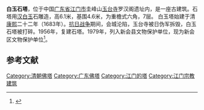 {{文物保护单位
|名称 = 白玉塔
|图片 = 
|说明 = 
|级别 = 区级
|省名 = 广东省
|市/县名 = 新会区
|所在 = 圭峰山玉台寺
|坐标 =<!-- 请使用{{Coord}}模板 -->
|分类 = 古建筑
|时代 = 清代
|编号 = 
|登录 = 1979年
}}

'''白玉石塔'''，位于中国[[广东省|广东省]][[江门市|江门市]]圭峰山[[玉台寺|玉台寺]]罗汉阁遗址内，是一座古建筑。石塔用[[汉白玉|汉白玉]]石雕造，高6.1米，基围4.6米，为重檐式六角，7层。 白玉塔始建于清[[康熙|康熙]]二十二年（1683年）。[[抗日战争|抗日战争]]期间，会城沦陷，玉台寺被日伪军拆毁，白玉石塔被打碎。1956年，复建石塔。1979年，列入新会县文物保护单位，现为新会区文物保护单位<ref>{{Cite book|title=广东导游词|last=广东省旅游局导游考试办公室编|first=|publisher=广州：广东旅游出版社 ,|year=2007年6月|isbn=7-80653-892-5|location=|pages=167}}</ref>。

==参考文献==
{{reflist}}

[[Category:清朝佛塔|Category:清朝佛塔]]
[[Category:广东佛塔|Category:广东佛塔]]
[[Category:江门的塔|Category:江门的塔]]
[[Category:江门宗教建筑|Category:江门宗教建筑]]